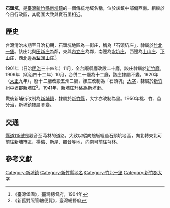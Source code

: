 {{noteTA　
|1 = zh-cn:庄; zh-hk:庄; zh-tw:庄;
}}
'''石頭坑'''，是[[臺灣|臺灣]][[新竹縣|新竹縣]][[新埔鎮|新埔鎮]]的一個傳統地域名稱，位於該鎮中部偏西南。相較於今日行政區，其範圍大致與寶石里相近。

==歷史==
台灣清治末期至日治初期，石頭坑地區為一街庄，稱為「石頭坑庄」，隸屬於[[竹北一堡|竹北一堡]]。該庄北與[[田新庄|田新庄]]為鄰，東與[[內立庄|內立庄]]為鄰，南邊為[[水坑_(芎林鄉)|水坑庄]]，西邊為[[上山庄|上山庄]]、[[下山庄|下山庄]]，西北邊為[[犁頭山庄|犁頭山庄]]<ref>《臺灣堡圖》，臺灣總督府，1904年</ref>。

1901年（日治[[明治|明治]]三十四年）11月，全台廢縣廳改設二十廳，該庄隸屬於[[新竹廳|新竹廳]]。1909年（明治四十二年）10月，合併二十廳為十二廳，該庄隸屬不變。1920年（[[大正|大正]]九年），廢十二廳改設五州二廳，該庄改制為「石頭坑」[[大字|大字]]，隸屬於[[新竹州|新竹州]][[中壢郡|中壢郡]]新埔庄<ref>《新舊對照管轄便覽》，臺灣總督府</ref>。1941年，新埔庄升格為[[新埔街|新埔街]]。

戰後新埔街改制為[[新埔鎮|新埔鎮]]，隸屬於[[新竹縣|新竹縣]]，大字亦改制為里。1950年桃、竹、苗分治，新埔鎮隸屬不變。

==交通==
[[縣道115號|縣道115號]]是觀音至芎林的道路，大致以縱向蜿蜒經過石頭坑地區，向北轉東北可前往新埔市區、楊梅、新屋、觀音等地，向南可前往芎林。

==參考文獻==
{{reflist}}

{{新竹郡}}

[[Category:新埔鎮|Category:新埔鎮]]
[[Category:新竹縣地名|Category:新竹縣地名]]
[[Category:竹北一堡|Category:竹北一堡]]
[[Category:新竹郡大字|Category:新竹郡大字]]